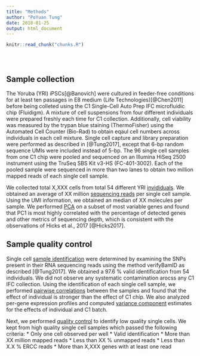 ```yaml
---
title: "Methods"
author: "PoYuan Tung"
date: 2018-01-25
output: html_document
---
```


<!-- The file analysis/chunks.R contains chunks that define default settings
shared across the workflowr files. -->
```r
knitr::read_chunk("chunks.R")
```

<!-- Update knitr chunk options -->
```r
```

<!-- Insert the date the file was last updated -->
```r
```

<!-- Insert the code version (Git commit SHA1) if Git repository exists and R
 package git2r is installed -->
```r
```

## Sample collection
The Yoruba (YRI) iPSCs[@Banovich] were cultured in feeder-free conditions for at least ten passages in E8 medium (Life Technologies)[@Chen2011] before being colleted using the C1 Single-Cell Auto Prep IFC microfluidic chip (Fluidigm).
A mixture of cell suspensions from four different individuals were prepared freshly each time for C1 collection.
Additionally, cell viability was measured by the trypan blue staining (ThermoFisher) using the Automated Cell Counter (Bio-Rad) to obtain eqaul cell numbers across individuals in each cell mixture.
Single cell capture and library preparation were performed as described in [@Tung2017], except that 6-bp random sequence UMIs were included instead of 5-bp.
The 96 single cell samples from one C1 chip were pooled and sequenced on an Illumina HiSeq 2500 instrument using the TruSeq SBS Kit v3-HS (FC-401-3002).
Each of the pooled sample were sequenced in more than two lanes to obtain two million mapped reads of each single cell sample. 

We collected total X,XXX cells from total 54 different YRI [invididuals](data-collection.html).
We obtained an average of XX million [sequencing reads](totals.html) per single cell sample.
Using the UMI information, we obtained an median of XX molecules per sample.
We performed [PCA](pca-variable.html) on a subset of most variable genes and found that PC1 is most highly correlated with the percentage of detected genes and other metrics of sequencing depth, which is consistent with the observations of Hicks et al., 2017 [@Hicks2017]. 


## Sample quality control
Single cell [sample identification](identity.html) were determined by examining the SNPs present in their RNA sequencing reads using the method verifyBamID as described [@Tung2017].
We obtained a 97.6 % valid identification from 54 individuals.
We did not observe any systematic contamination arocss any C1 IFC collection. 
Using the identification of each single cell sample, we performed [pairwise correlations](correlations.html) between the samples and found that the effect of individual is stronger than the effect of C1 chip.
We also analyzed per-gene expression profiles and computed [variance component](partition.html) estimates for the effects of individual and C1 batch.

Next, we performed [quality control](sampleqc.html) to identify low quality single cells.
We kept from high quality single cell samples which passed the following criteria:
*  Only one cell observed per well
*  Valid identification
*  More than XX million mapped reads
*  Less than XX % unmapped reads
*  Less than X.X % ERCC reads
*  More than X,XXX genes with at least one read

